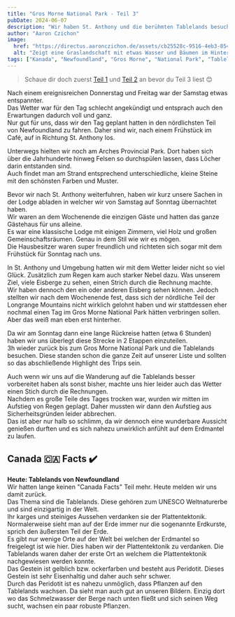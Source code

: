 ```yaml
---
title: "Gros Morne National Park - Teil 3"
pubDate: 2024-06-07
description: "Wir haben St. Anthony und die berühmten Tablelands besucht!"
author: "Aaron Czichon"
image:
  href: "https://directus.aaronczichon.de/assets/cb25528c-9516-4eb3-854e-94d05ee08259.jpeg?quality=70&width=1600"
  alt: "Zeigt eine Graslandschaft mit etwas Wasser und Bäumen im Hintergrund. Auf der Weide grasen 4 Caribous (Rentiere)."
tags: ["Kanada", "Newfoundland", "Gros Morne", "National Park", "Tablelands"]
---
```



> Schaue dir doch zuerst [Teil 1](https://canada.aaronczichon.de/blog/18-gros-morne-part1/) und [Teil 2](https://canada.aaronczichon.de/blog/19-gros-morne-part2/) an bevor du Teil 3 liest 😊

Nach einem ereignisreichen Donnerstag und Freitag war der Samstag etwas entspannter.  
Das Wetter war für den Tag schlecht angekündigt und entsprach auch den Erwartungen dadurch voll und ganz.  
Nur gut für uns, dass wir den Tag geplant hatten in den nördlichsten Teil von Newfoundland zu fahren. Daher sind wir, nach einem Frühstück im Café, auf in Richtung St. Anthony los.

<DirectusImage assetId="39c27901-e03e-493e-a0b0-b9de3dc01864.jpeg" />

Unterwegs hielten wir noch am Arches Provincial Park. Dort haben sich über die Jahrhunderte hinweg Felsen so durchspülen lassen, dass Löcher darin entstanden sind.  
Auch findet man am Strand entsprechend unterschiedliche, kleine Steine mit den schönsten Farben und Muster.

<DirectusImage assetId="7d66d71b-a96b-446d-a4cc-e11c0d132d8b.jpeg" />

Bevor wir nach St. Anthony weiterfuhren, haben wir kurz unsere Sachen in der Lodge abladen in welcher wir von Samstag auf Sonntag übernachtet haben.  
Wir waren an dem Wochenende die einzigen Gäste und hatten das ganze Gästehaus für uns alleine.  
Es war eine klassische Lodge mit einigen Zimmern, viel Holz und großen Gemeinschaftsräumen. Genau in dem Stil wie wir es mögen.  
Die Hausbesitzer waren super freundlich und richteten sich sogar mit dem Frühstück für Sonntag nach uns.

<DirectusImage assetId="4c97fed7-4e38-4f9e-94a0-4ef11e86d002.jpeg" />
<DirectusImage assetId="9462acee-3cbf-4ba7-b191-8a5d845fe462.jpeg" />

In St. Anthony und Umgebung hatten wir mit dem Wetter leider nicht so viel Glück. Zusätzlich zum Regen kam auch starker Nebel dazu. Was unserem Ziel, viele Eisberge zu sehen, einen Strich durch die Rechnung machte.  
Wir haben dennoch den ein oder anderen Eisberg sehen können. Jedoch stellten wir nach dem Wochenende fest, dass sich der nördliche Teil der Longrange Mountains nicht wirklich gelohnt haben und wir stattdessen eher nochmal einen Tag im Gros Morne National Park hätten verbringen sollen. Aber das weiß man eben erst hinterher.

<DirectusImage assetId="ff454454-ed46-4728-bc6a-c584b12ecc6a.jpeg" />

Da wir am Sonntag dann eine lange Rückreise hatten (etwa 6 Stunden) haben wir uns überlegt diese Strecke in 2 Etappen einzuteilen.  
3h wieder zurück bis zum Gros Morne National Park und die Tablelands besuchen. Diese standen schon die ganze Zeit auf unserer Liste und sollten so das abschließende Highlight des Trips sein.

Auch wenn wir uns auf die Wanderung auf die Tablelands besser vorbereitet haben als sonst bisher, machte uns hier leider auch das Wetter einen Stich durch die Rechnungen.  
Nachdem es große Teile des Tages trocken war, wurden wir mitten im Aufstieg von Regen geplagt. Daher mussten wir dann den Aufstieg aus Sicherheitsgründen leider abbrechen.  
Das ist aber nur halb so schlimm, da wir dennoch eine wunderbare Aussicht genießen durften und es sich nahezu unwirklich anfühlt auf dem Erdmantel zu laufen.

<DirectusImage assetId="bc1620fb-0222-4e5a-98be-786c08f08e4d.jpeg" />
<DirectusImage assetId="21f7cb2f-4098-41b8-b80b-c318d8983305.jpeg" />
<DirectusImage assetId="7fea0d4d-5e23-47f0-a1fa-71c8696877ae.jpeg" />

## Canada 🇨🇦 Facts ✔️

**Heute: Tablelands von Newfoundland**  
Wir hatten lange keinen "Canada Facts" Teil mehr. Heute melden wir uns damit zurück.  
Das Thema sind die Tablelands. Diese gehören zum UNESCO Weltnaturerbe und sind einzigartig in der Welt.  
Ihr karges und steiniges Aussehen verdanken sie der Plattentektonik. Normalerweise sieht man auf der Erde immer nur die sogenannte Erdkurste, sprich den äußersten Teil der Erde.  
Es gibt nur wenige Orte auf der Welt bei welchen der Erdmantel so freigelegt ist wie hier. Dies haben wir der Plattentektonik zu verdanken. Die Tablelands waren daher der erste Ort an welchem die Plattentektonik nachgewiesen werden konnte.  
Das Gestein ist gelblich bzw. ockerfarben und besteht aus Peridotit. Dieses Gestein ist sehr Eisenhaltig und daher auch sehr schwer.  
Durch das Peridotit ist es nahezu unmöglich, dass Pflanzen auf den Tablelands wachsen. Da sieht man auch gut an unseren Bildern. Einzig dort wo das Schmelzwasser der Berge nach unten fließt und sich seinen Weg sucht, wachsen ein paar robuste Pflanzen.

